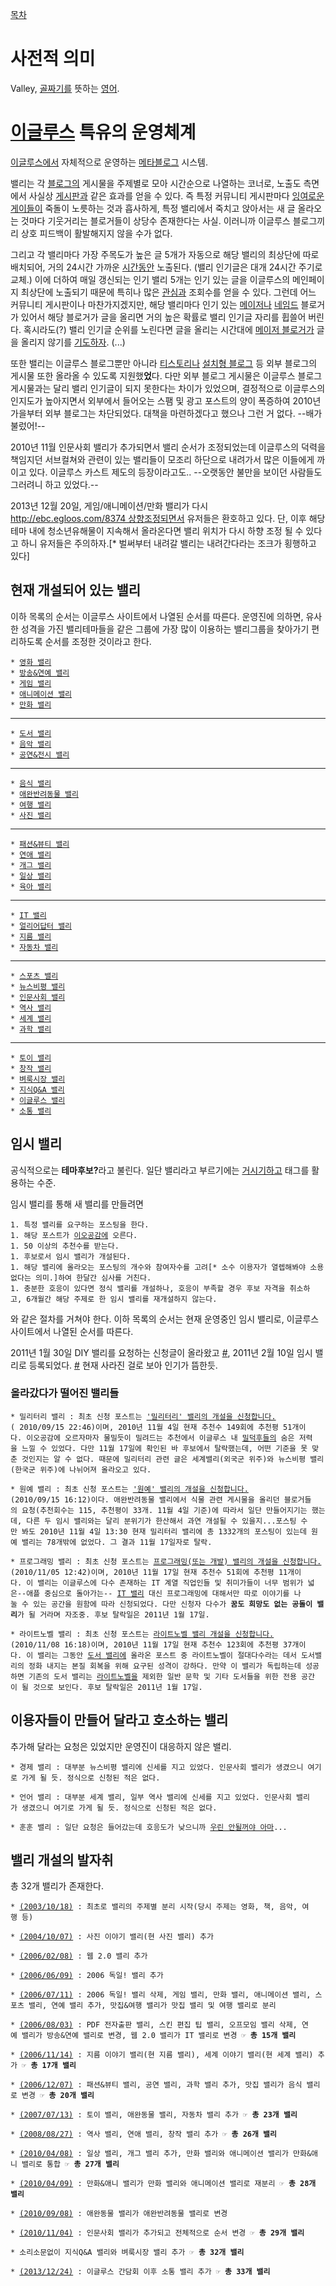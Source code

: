 [[목차]]

= 사전적 의미 =
Valley, [[골짜기]]를 뜻하는 [[영어]].

= [[이글루스]] 특유의 운영체계 =
[[이글루스]]에서 자체적으로 운영하는 [[메타블로그]] 시스템.

밸리는 각 [[블로그]]의 게시물을 주제별로 모아 시간순으로 나열하는 코너로, 노출도 측면에서 사실상 [[게시판]]과 같은 효과를 얻을 수 있다. 즉 특정 커뮤니티 게시판마다 [[잉여]]로운 [[게이/동음이의어#s-2.3.2|게이]]들이 죽돌이 노릇하는 것과 흡사하게, 특정 밸리에서 죽치고 앉아서는 새 글 올라오는 것마다 기웃거리는 블로거들이 상당수 존재한다는 사실. 이러니까 이글루스 블로그끼리 상호 피드백이 활발해지지 않을 수가 없다.

그리고 각 밸리마다 가장 주목도가 높은 글 5개가 자동으로 해당 밸리의 최상단에 따로 배치되어, 거의 24시간 가까운 [[시간]]동안 노출된다. (밸리 인기글은 대개 24시간 주기로 교체.) 이에 더하여 매일 갱신되는 인기 밸리 5개는 인기 있는 글을 이글루스의 메인페이지 최상단에 노출되기 때문에 특히나 많은 [[관심]]과 조회수를 얻을 수 있다. 그런데 어느 커뮤니티 게시판이나 마찬가지겠지만, 해당 밸리마다 인기 있는 [[메이저]]나 [[네임드]] 블로거가 있어서 해당 블로거가 글을 올리면 거의 높은 확률로 밸리 인기글 자리를 휩쓸어 버린다. 혹시라도(?) 밸리 인기글 순위를 노린다면 글을 올리는 시간대에 [[메이저 블로거]]가 글을 올리지 않기를 [[기도]]하자. (...)

또한 밸리는 이글루스 블로그뿐만 아니라 [[티스토리]]나 [[설치형 블로그]] 등 외부 블로그의 게시물 또한 올라올 수 있도록 지원했'''었'''다. 다만 외부 블로그 게시물은 이글루스 블로그 게시물과는 달리 밸리 인기글이 되지 못한다는 차이가 있었으며, 결정적으로 이글루스의 인지도가 높아지면서 외부에서 들어오는 스팸 및 광고 포스트의 양이 폭증하여 2010년 가을부터 외부 블로그는 차단되었다. 대책을 마련하겠다고 했으나 그런 거 없다. --배가 불렀어!--

2010년 11월 인문사회 밸리가 추가되면서 밸리 순서가 조정되었는데 이글루스의 덕력을 책임지던 서브컬쳐와 관련이 있는 밸리들이 모조리 하단으로 내려가서 많은 이들에게 까이고 있다. 이글루스 카스트 제도의 등장이라고도.. 
--오랫동안 불만을 보이던 사람들도 그러려니 하고 있었다.--

2013년 12월 20일, 게임/애니메이션/만화 밸리가 다시 [[http://ebc.egloos.com/8374 상향조정]]되면서 유저들은 환호하고 있다. 단, 이후 해당 테마 내에 청소년유해물이 지속해서 올라온다면 밸리 위치가 다시 하향 조정 될 수 있다고 하니 유저들은 주의하자.[* 벌써부터 내려갈 밸리는 내려간다라는 조크가 횡행하고 있다]

== 현재 개설되어 있는 밸리 ==
이하 목록의 순서는 이글루스 사이트에서 나열된 순서를 따른다. 운영진에 의하면, 유사한 성격을 가진 밸리테마들을 같은 그룹에 가장 많이 이용하는 밸리그룹을 찾아가기 편리하도록 순서를 조정한 것이라고 한다.

 * [[영화 밸리]]
 * [[방송&연예 밸리]]
 * [[게임 밸리]]
 * [[애니메이션 밸리]]
 * [[만화 밸리]]
--------------------
 * [[도서 밸리]]
 * [[음악 밸리]]
 * [[공연&전시 밸리]]
--------------------
 * [[음식 밸리]]
 * [[애완반려동물 밸리]]
 * [[여행 밸리]]
 * [[사진 밸리]]
--------------------
 * [[패션&뷰티 밸리]]
 * [[연애 밸리]]
 * [[개그 밸리]]
 * [[일상 밸리]]
 * [[육아 밸리]]
--------------------
 * [[IT 밸리]]
 * [[얼리어답터 밸리]]
 * [[지름 밸리]]
 * [[자동차 밸리]]
--------------------
 * [[스포츠 밸리]]
 * [[뉴스비평 밸리]]
 * [[인문사회 밸리]]
 * [[역사 밸리]]
 * [[세계 밸리]]
 * [[과학 밸리]]
--------------------
 * [[토이 밸리]]
 * [[창작 밸리]]
 * [[벼룩시장 밸리]]
 * [[지식Q&A 밸리]]
 * [[이글루스 밸리]]
 * [[소통 밸리]]

== 임시 밸리 ==
공식적으로는 '''테마후보?'''라고 불린다. 일단 밸리라고 부르기에는 [[거시기]]하고 태그를 활용하는 수준. 

임시 밸리를 통해 새 밸리를 만들려면 

 1. 특정 밸리를 요구하는 포스팅을 한다.
 1. 해당 포스트가 [[이오공감]]에 오른다.
 1. 50 이상의 추천수를 받는다.
 1. 후보로서 임시 밸리가 개설된다.
 1. 해당 밸리에 올라오는 포스팅의 개수와 참여자수를 고려[* 소수 이용자가 열렙해봐야 소용없다는 의미.]하여 한달간 심사를 거친다.
 1. 충분한 호응이 있다면 정식 밸리를 개설하나, 호응이 부족할 경우 후보 자격을 취소하고, 6개월간 해당 주제로 한 임시 밸리를 재개설하지 않는다.

와 같은 절차를 거쳐야 한다. 이하 목록의 순서는 현재 운영중인 임시 밸리로, 이글루스 사이트에서 나열된 순서를 따른다. 

2011년 1월 30일 DIY 밸리를 요청하는 신청글이 올라왔고 [http://seiran.egloos.com/5431596 #], 2011년 2월 10일 임시 밸리로 등록되었다. [http://seiran.egloos.com/5437763 #] 현재 사라진 걸로 보아 인기가 뜸한듯.
=== 올라갔다가 떨어진 밸리들 ===
 * 밀리터리 밸리 : 최초 신청 포스트는 [http://rokaf595.egloos.com/4465770  '밀리터리' 밸리의 개설을 신청합니다.]( 2010/09/15 22:46)이며, 2010년 11월 4일 현재 추천수 149회에 추천평 51개이다. 이오공감에 오르자마자 물밀듯이 밀려드는 추천에서 이글루스 내 [[밀덕후]]들의 숨은 저력을 느낄 수 있었다. 다만 11월 17일에 확인된 바 후보에서 탈락했는데, 어떤 기준을 못 맞춘 것인지는 알 수 없다. 때문에 밀리터리 관련 글은 세계밸리(외국군 위주)와 뉴스비평 밸리(한국군 위주)에 나뉘어져 올라오고 있다.

 * 원예 밸리 : 최초 신청 포스트는 [http://kotone.egloos.com/4465624 '원예' 밸리의 개설을 신청합니다.](2010/09/15 16:12)이다. 애완반려동물 밸리에서 식물 관련 게시물을 올리던 블로거들의 요청(추천회수는 115, 추천평이 33개. 11월 4일 기준)에 따라서 일단 만들어지기는 했는데, 다른 두 임시 밸리와는 달리 분위기가 한산해서 과연 개설될 수 있을지...포스팅 수만 봐도 2010년 11월 4일 13:30 현재 밀리터리 밸리에 총 1332개의 포스팅이 있는데 원예 밸리는 78개밖에 없었다. 그 결과 11월 17일자로 탈락.

 * 프로그래밍 밸리 : 최초 신청 포스트는 [http://miwon.egloos.com/4490969 프로그래밍(또는 개발) 밸리의 개설을 신청합니다.](2010/11/05 12:42)이며, 2010년 11월 17일 현재 추천수 51회에 추천평 11개이다. 이 밸리는 이글루스에 다수 존재하는 IT 계열 직업인들 및 취미가들이 너무 범위가 넓은--애플 중심으로 돌아가는-- [[IT 밸리]] 대신 프로그래밍에 대해서만 따로 이야기를 나눌 수 있는 공간을 원함에 따라 신청되었다. 다만 신청자 다수가 '''꿈도 희망도 없는 공돌이 밸리'''가 될 거라며 자조중. 후보 탈락일은 2011년 1월 17일.

 * 라이트노벨 밸리 : 최초 신청 포스트는 [http://docean.egloos.com/4870064 라이트노벨 밸리 개설을 신청합니다.](2010/11/08 16:18)이며, 2010년 11월 17일 현재 추천수 123회에 추천평 37개이다. 이 밸리는 그동안 [[도서 밸리]]에 올라온 포스트 중 라이트노벨이 절대다수라는 데서 도서밸리의 정화 내지는 본질 회복을 위해 요구된 성격이 강하다. 만약 이 밸리가 독립하는데 성공하면 기존의 도서 밸리는 [[라이트노벨]]을 제외한 일반 문학 및 기타 도서들을 위한 전용 공간이 될 것으로 보인다. 후보 탈락일은 2011년 1월 17일.



== 이용자들이 만들어 달라고 호소하는 밸리 ==
추가해 달라는 요청은 있었지만 운영진이 대응하지 않은 밸리. 

 * 경제 밸리 : 대부분 뉴스비평 밸리에 신세를 지고 있었다. 인문사회 밸리가 생겼으니 여기로 가게 될 듯. 정식으로 신청된 적은 없다.

 * 언어 밸리 : 대부분 세계 밸리, 일부 역사 밸리에 신세를 지고 있었다. 인문사회 밸리가 생겼으니 여기로 가게 될 듯. 정식으로 신청된 적은 없다.

 * 훈훈 밸리 : 일단 요청은 들어갔는데 호응도가 낮으니까 [[우린 안될꺼야 아마]]...

== 밸리 개설의 발자취 ==
총 32개 밸리가 존재한다.

 * [http://ebc.egloos.com/288 (2003/10/18)] : 최초로 밸리의 주제별 분리 시작(당시 주제는 영화, 책, 음악, 여행 등)

 * [http://ebc.egloos.com/1078 (2004/10/07)] : 사진 이야기 밸리(현 사진 밸리) 추가

 * [http://ebc.egloos.com/3098 (2006/02/08)] : 웹 2.0 밸리 추가

 * [http://ebc.egloos.com/3575 (2006/06/09)] : 2006 독일! 밸리 추가

 * [http://ebc.egloos.com/3703 (2006/07/11)] : 2006 독일! 밸리 삭제, 게임 밸리, 만화 밸리, 애니메이션 밸리, 스포츠 밸리, 연예 밸리 추가, 맛집&여행 밸리가 맛집 밸리 및 여행 밸리로 분리

 * [http://ebc.egloos.com/3791 (2006/08/03)] : PDF 전자출판 밸리, 스킨 편집 팁 밸리, 오프모임 밸리 삭제, 연예 밸리가 방송&연예 밸리로 변경, 웹 2.0 밸리가 IT 밸리로 변경 ☞ '''총 15개 밸리'''

 * [http://ebc.egloos.com/4357 (2006/11/14)] : 지름 이야기 밸리(현 지름 밸리), 세계 이야기 밸리(현 세계 밸리) 추가 ☞ '''총 17개 밸리'''

 * [http://ebc.egloos.com/4442 (2006/12/07)] : 패션&뷰티 밸리, 공연 밸리, 과학 밸리 추가, 맛집 밸리가 음식 밸리로 변경 ☞ '''총 20개 밸리'''

 * [http://ebc.egloos.com/4944 (2007/07/13)] : 토이 밸리, 애완동물 밸리, 자동차 밸리 추가 ☞ '''총 23개 밸리'''

 * [http://ebc.egloos.com/5303 (2008/08/27)] : 역사 밸리, 연애 밸리, 창작 밸리 추가 ☞ '''총 26개 밸리'''

 * [http://ebc.egloos.com/6680 (2010/04/08)] : 일상 밸리, 개그 밸리 추가, 만화 밸리와 애니메이션 밸리가 만화&애니 밸리로 통합 ☞ '''총 27개 밸리'''

 * [http://ebc.egloos.com/6685 (2010/04/09)] : 만화&애니 밸리가 만화 밸리와 애니메이션 밸리로 재분리 ☞ '''총 28개 밸리'''

 * [http://ebc.egloos.com/7008 (2010/09/08)] : 애완동물 밸리가 애완반려동물 밸리로 변경

 * [http://ebc.egloos.com/7108 (2010/11/04)] : 인문사회 밸리가 추가되고 전체적으로 순서 변경 ☞ '''총 29개 밸리'''

 * 소리소문없이 지식Q&A 밸리와 벼룩시장 밸리 추가 ☞ '''총 32개 밸리'''

 * [http://Sotongi.egloos.com/179262 (2013/12/24)] : 이글루스 간담회 이후 소통 밸리 추가 ☞ '''총 33개 밸리'''


